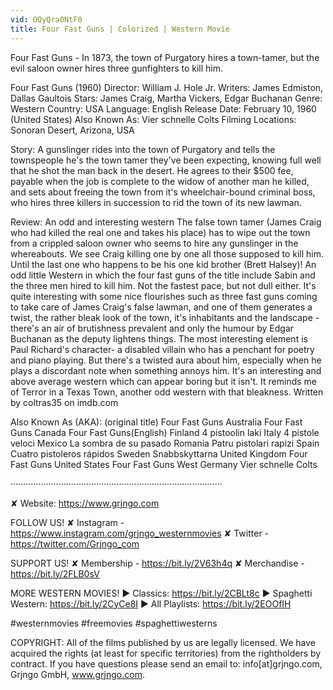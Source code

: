 ```yaml
---
vid: OQyQra0NtF0
title: Four Fast Guns | Colorized | Western Movie
---
```


Four Fast Guns - In 1873, the town of Purgatory hires a town-tamer, but the evil saloon owner hires three gunfighters to kill him.

Four Fast Guns (1960)
Director: William J. Hole Jr.
Writers: James Edmiston, Dallas Gaultois
Stars: James Craig, Martha Vickers, Edgar Buchanan
Genre: Western
Country: USA
Language: English
Release Date: February 10, 1960 (United States)
Also Known As: Vier schnelle Colts
Filming Locations: Sonoran Desert, Arizona, USA

Story:
A gunslinger rides into the town of Purgatory and tells the townspeople he's the town tamer they've been expecting, knowing full well that he shot the man back in the desert. He agrees to their $500 fee, payable when the job is complete to the widow of another man he killed, and sets about freeing the town from it's wheelchair-bound criminal boss, who hires three killers in succession to rid the town of its new lawman.

Review:
An odd and interesting western
The false town tamer (James Craig who had killed the real one and takes his place) has to wipe out the town from a crippled saloon owner who seems to hire any gunslinger in the whereabouts. We see Craig killing one by one all those supposed to kill him. Until the last one who happens to be his one kid brother (Brett Halsey)!
An odd little Western in which the four fast guns of the title include Sabin and the three men hired to kill him. Not the fastest pace, but not dull either. It's quite interesting with some nice flourishes such as three fast guns coming to take care of James Craig's false lawman, and one of them generates a twist, the rather bleak look of the town, it's inhabitants and the landscape - there's an air of brutishness prevalent and only the humour by Edgar Buchanan as the deputy lightens things. The most interesting element is Paul Richard's character- a disabled villain who has a penchant for poetry and piano playing. But there's a twisted aura about him, especially when he plays a discordant note when something annoys him. It's an interesting and above average western which can appear boring but it isn't. It reminds me of Terror in a Texas Town, another odd western with that bleakness. Written by coltras35 on imdb.com

Also Known As (AKA):
(original title) Four Fast Guns
Australia Four Fast Guns
Canada Four Fast Guns(English)
Finland 4 pistoolin laki
Italy 4 pistole veloci
Mexico La sombra de su pasado
Romania Patru pistolari rapizi
Spain Cuatro pistoleros rápidos
Sweden Snabbskyttarna
United Kingdom Four Fast Guns
United States Four Fast Guns
West Germany Vier schnelle Colts

····················································································

✘ Website: https://www.grjngo.com

FOLLOW US!
✘ Instagram - https://www.instagram.com/grjngo_westernmovies
✘ Twitter - https://twitter.com/Grjngo_com

SUPPORT US!
✘ Membership - https://bit.ly/2V63h4q
✘ Merchandise - https://bit.ly/2FLB0sV

MORE WESTERN MOVIES! 
► Classics: https://bit.ly/2CBLt8c 
► Spaghetti Western: https://bit.ly/2CyCe8I 
► All Playlists: https://bit.ly/2EOOfIH 

#westernmovies #freemovies #spaghettiwesterns

COPYRIGHT: All of the films published by us are legally licensed. We have acquired the rights (at least for specific territories) from the rightholders by contract. If you have questions please send an email to: info[at]grjngo.com, Grjngo GmbH, www.grjngo.com.